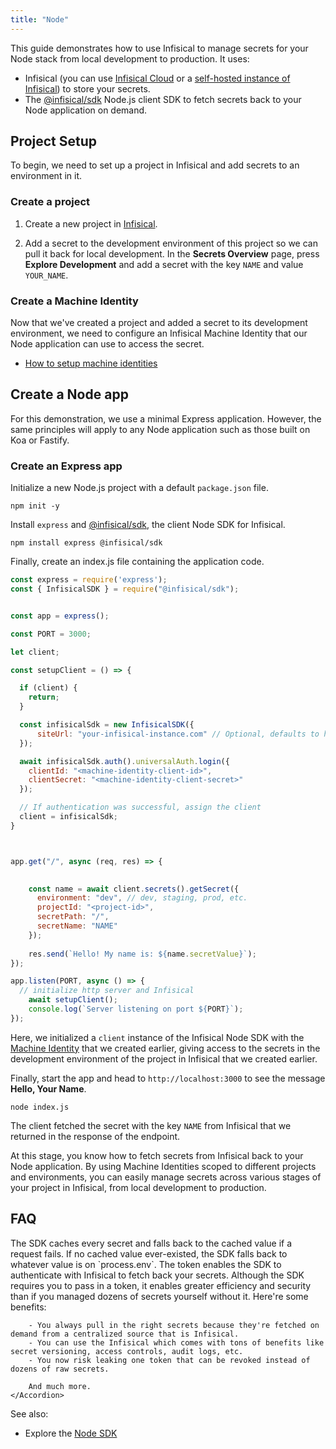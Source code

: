 ```yaml
---
title: "Node"
---
```


This guide demonstrates how to use Infisical to manage secrets for your Node stack from local development to production. It uses:

- Infisical (you can use [Infisical Cloud](https://app.infisical.com) or a [self-hosted instance of Infisical](https://infisical.com/docs/self-hosting/overview)) to store your secrets.
- The [@infisical/sdk](https://github.com/Infisical/node-sdk-v2) Node.js client SDK to fetch secrets back to your Node application on demand.

## Project Setup

To begin, we need to set up a project in Infisical and add secrets to an environment in it.

### Create a project

1. Create a new project in [Infisical](https://app.infisical.com/).

2. Add a secret to the development environment of this project so we can pull it back for local development. In the **Secrets Overview** page, press **Explore Development** and add a secret with the key `NAME` and value `YOUR_NAME`.

### Create a Machine Identity

Now that we've created a project and added a secret to its development environment, we need to configure an Infisical Machine Identity that our Node application can use to access the secret.

- [How to setup machine identities](/documentation/platform/identities/overview)


## Create a Node app

For this demonstration, we use a minimal Express application. However, the same principles will apply to any Node application such as those built on Koa or Fastify.

### Create an Express app

Initialize a new Node.js project with a default `package.json` file.

```console
npm init -y
```

Install `express` and [@infisical/sdk](https://www.npmjs.com/package/@infisical/sdk), the client Node SDK for Infisical.

```console
npm install express @infisical/sdk
```

Finally, create an index.js file containing the application code.

```js
const express = require('express');
const { InfisicalSDK } = require("@infisical/sdk");


const app = express();

const PORT = 3000;

let client;

const setupClient = () => {  

  if (client) {
    return;
  }

  const infisicalSdk = new InfisicalSDK({
      siteUrl: "your-infisical-instance.com" // Optional, defaults to https://app.infisical.com
  });

  await infisicalSdk.auth().universalAuth.login({
    clientId: "<machine-identity-client-id>",
    clientSecret: "<machine-identity-client-secret>"
  });

  // If authentication was successful, assign the client
  client = infisicalSdk;
}



app.get("/", async (req, res) => {
    

    const name = await client.secrets().getSecret({
      environment: "dev", // dev, staging, prod, etc.
      projectId: "<project-id>",
      secretPath: "/",
      secretName: "NAME"
    });
    
    res.send(`Hello! My name is: ${name.secretValue}`);
});

app.listen(PORT, async () => {
  // initialize http server and Infisical
    await setupClient();
    console.log(`Server listening on port ${PORT}`);
});
```

Here, we initialized a `client` instance of the Infisical Node SDK with the [Machine Identity](/documentation/platform/identities/overview)
that we created earlier, giving access to the secrets in the development environment of the
project in Infisical that we created earlier.

Finally, start the app and head to `http://localhost:3000` to see the message **Hello, Your Name**.

```console
node index.js
```

The client fetched the secret with the key `NAME` from Infisical that we returned in the response of the endpoint.

At this stage, you know how to fetch secrets from Infisical back to your Node application.
By using Machine Identities scoped to different projects and environments, you can easily manage secrets across various stages of your project in Infisical, from local development to production.

## FAQ

<AccordionGroup>
    <Accordion title="What if a request for a secret fails?">
        The SDK caches every secret and falls back to the cached value if a request fails. If no cached
        value ever-existed, the SDK falls back to whatever value is on `process.env`.
    </Accordion>
    <Accordion title="What's the point if I still have to manage a token for the SDK?">
        The token enables the SDK to authenticate with Infisical to fetch back your secrets.
        Although the SDK requires you to pass in a token, it enables greater efficiency and security
        than if you managed dozens of secrets yourself without it. Here're some benefits:

        - You always pull in the right secrets because they're fetched on demand from a centralized source that is Infisical.
        - You can use the Infisical which comes with tons of benefits like secret versioning, access controls, audit logs, etc.
        - You now risk leaking one token that can be revoked instead of dozens of raw secrets.
        
        And much more.
    </Accordion>
    
</AccordionGroup>

See also:

- Explore the [Node SDK](https://github.com/Infisical/node-sdk-v2)
